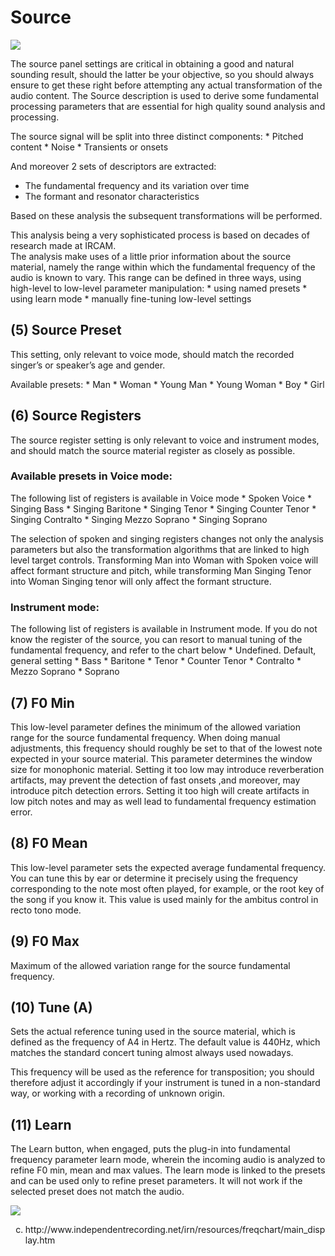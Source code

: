 # Source
![](include/trax_03.png)

The source panel settings are critical in obtaining a good and natural sounding result, should the
latter be your objective, so you should always ensure to get these right before attempting any
actual transformation of the audio content. The Source description is used to derive some fundamental
processing parameters that are essential for high quality sound analysis and processing.


The source signal will be split into three distinct components:
* Pitched content
* Noise
* Transients or onsets

And moreover 2 sets of descriptors are extracted:

* The fundamental frequency and its variation over time
* The formant and resonator characteristics

Based on these analysis the subsequent transformations will be performed.

This analysis being a very sophisticated process is based on decades of research made at IRCAM.  
The analysis make uses of a little prior information about the source material, namely the range
within which the fundamental frequency of the audio is known to vary. This range can be defined in
three ways, using high-level to low-level parameter manipulation:
* using named presets
* using learn mode
* manually fine-tuning low-level settings

## (5) Source Preset
This setting, only relevant to voice mode, should match the recorded singer’s or speaker’s age and gender.

Available presets:
* Man
* Woman
* Young Man
* Young Woman
* Boy
* Girl

## (6) Source Registers
The source register setting is only relevant to voice and instrument modes, and should match the source material register
as closely as possible.

### Available presets in Voice mode:

The following list of registers is available in Voice mode
* Spoken Voice
* Singing Bass
* Singing Baritone
* Singing Tenor
* Singing Counter Tenor
* Singing Contralto
* Singing Mezzo Soprano
* Singing Soprano

The selection of spoken and singing registers changes not only the analysis parameters but also the transformation algorithms that are linked to high level target controls. Transforming Man into Woman with Spoken voice will affect formant
structure and pitch, while transforming Man Singing Tenor into Woman Singing tenor will only affect the formant structure.

### Instrument mode:

The following list of registers is available in Instrument mode. If you do not know the register of the source, 
you can resort to manual tuning of the fundamental frequency, and refer to the chart below
* Undefined. Default, general setting
* Bass
* Baritone
* Tenor
* Counter Tenor
* Contralto
* Mezzo Soprano
* Soprano

## (7) F0 Min
This low-level parameter defines the minimum of the allowed variation range for the source fundamental frequency. When
doing manual adjustments, this frequency should roughly be set to that of the lowest note expected in your source material. This parameter determines the window size for monophonic material. Setting it too low may introduce reverberation
artifacts, may prevent the detection of fast onsets ,and moreover, may introduce pitch detection errors. Setting it too high
will create artifacts in low pitch notes and may as well lead to fundamental frequency estimation error.

## (8) F0 Mean
This low-level parameter sets the expected average fundamental frequency. You can tune this by ear or determine it 
precisely using the frequency corresponding to the note most often played, for example, or the root key of the song if you
know it. This value is used mainly for the ambitus control in recto tono mode.

## (9) F0 Max
Maximum of the allowed variation range for the source fundamental frequency.

## (10) Tune (A)
Sets the actual reference tuning used in the source material, which is defined as the frequency of A4 in Hertz. The default
value is 440Hz, which matches the standard concert tuning almost always used nowadays.

This frequency will be used as the reference for transposition; you should therefore adjust it accordingly if your instrument
is tuned in a non-standard way, or working with a recording of unknown origin.

## (11) Learn
The Learn button, when engaged, puts the plug-in into fundamental frequency parameter learn mode, wherein the 
incoming audio is analyzed to refine F0 min, mean and max values.
The learn mode is linked to the presets and can be used only to refine preset parameters. It will not work if the selected
preset does not match the audio.

![](include/trax_04.png)

(c) http://www.independentrecording.net/irn/resources/freqchart/main_display.htm
